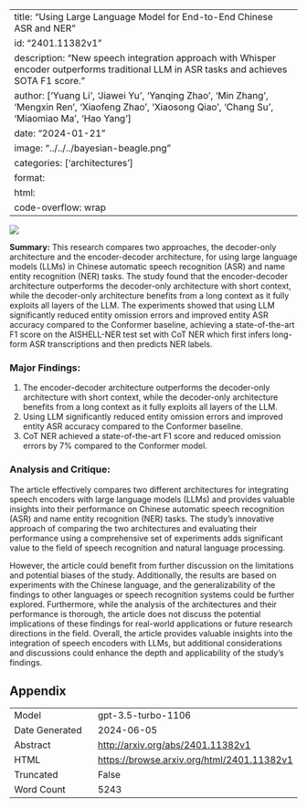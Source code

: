 
---
title: "Using Large Language Model for End-to-End Chinese ASR and NER"
id: "2401.11382v1"
description: "New speech integration approach with Whisper encoder outperforms traditional LLM in ASR tasks and achieves SOTA F1 score."
author: ['Yuang Li', 'Jiawei Yu', 'Yanqing Zhao', 'Min Zhang', 'Mengxin Ren', 'Xiaofeng Zhao', 'Xiaosong Qiao', 'Chang Su', 'Miaomiao Ma', 'Hao Yang']
date: "2024-01-21"
image: "../../../bayesian-beagle.png"
categories: ['architectures']
format:
  html:
    code-overflow: wrap
---

![](../../../bayesian-beagle.png)

**Summary:**
This research compares two approaches, the decoder-only architecture and the encoder-decoder architecture, for using large language models (LLMs) in Chinese automatic speech recognition (ASR) and name entity recognition (NER) tasks. The study found that the encoder-decoder architecture outperforms the decoder-only architecture with short context, while the decoder-only architecture benefits from a long context as it fully exploits all layers of the LLM. The experiments showed that using LLM significantly reduced entity omission errors and improved entity ASR accuracy compared to the Conformer baseline, achieving a state-of-the-art F1 score on the AISHELL-NER test set with CoT NER which first infers long-form ASR transcriptions and then predicts NER labels.

### Major Findings:
1. The encoder-decoder architecture outperforms the decoder-only architecture with short context, while the decoder-only architecture benefits from a long context as it fully exploits all layers of the LLM.
2. Using LLM significantly reduced entity omission errors and improved entity ASR accuracy compared to the Conformer baseline.
3. CoT NER achieved a state-of-the-art F1 score and reduced omission errors by 7% compared to the Conformer model.

### Analysis and Critique:
The article effectively compares two different architectures for integrating speech encoders with large language models (LLMs) and provides valuable insights into their performance on Chinese automatic speech recognition (ASR) and name entity recognition (NER) tasks. The study's innovative approach of comparing the two architectures and evaluating their performance using a comprehensive set of experiments adds significant value to the field of speech recognition and natural language processing.

However, the article could benefit from further discussion on the limitations and potential biases of the study. Additionally, the results are based on experiments with the Chinese language, and the generalizability of the findings to other languages or speech recognition systems could be further explored. Furthermore, while the analysis of the architectures and their performance is thorough, the article does not discuss the potential implications of these findings for real-world applications or future research directions in the field. Overall, the article provides valuable insights into the integration of speech encoders with LLMs, but additional considerations and discussions could enhance the depth and applicability of the study's findings.

## Appendix

|          |          |
|----------|----------|
| Model     | gpt-3.5-turbo-1106       |
| Date Generated     | 2024-06-05       |
| Abstract | [http://arxiv.org/abs/2401.11382v1](http://arxiv.org/abs/2401.11382v1)        |
| HTML     | [https://browse.arxiv.org/html/2401.11382v1](https://browse.arxiv.org/html/2401.11382v1)       |
| Truncated       | False       |
| Word Count       | 5243       |